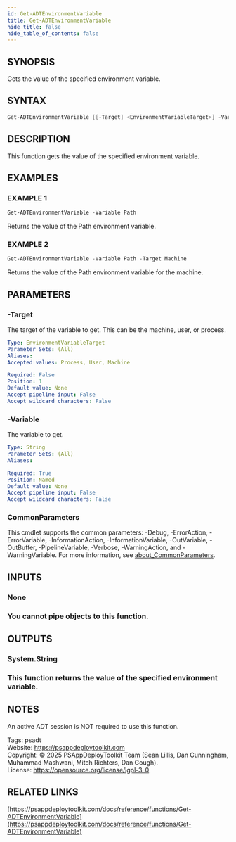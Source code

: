 ```yaml
---
id: Get-ADTEnvironmentVariable
title: Get-ADTEnvironmentVariable
hide_title: false
hide_table_of_contents: false
---
```


## SYNOPSIS

Gets the value of the specified environment variable.

## SYNTAX

```powershell
Get-ADTEnvironmentVariable [[-Target] <EnvironmentVariableTarget>] -Variable <String> [<CommonParameters>]
```

## DESCRIPTION

This function gets the value of the specified environment variable.

## EXAMPLES

### EXAMPLE 1

```powershell
Get-ADTEnvironmentVariable -Variable Path
```

Returns the value of the Path environment variable.

### EXAMPLE 2

```powershell
Get-ADTEnvironmentVariable -Variable Path -Target Machine
```

Returns the value of the Path environment variable for the machine.

## PARAMETERS

### -Target

The target of the variable to get.
This can be the machine, user, or process.

```yaml
Type: EnvironmentVariableTarget
Parameter Sets: (All)
Aliases:
Accepted values: Process, User, Machine

Required: False
Position: 1
Default value: None
Accept pipeline input: False
Accept wildcard characters: False
```

### -Variable

The variable to get.

```yaml
Type: String
Parameter Sets: (All)
Aliases:

Required: True
Position: Named
Default value: None
Accept pipeline input: False
Accept wildcard characters: False
```

### CommonParameters

This cmdlet supports the common parameters: -Debug, -ErrorAction, -ErrorVariable, -InformationAction, -InformationVariable, -OutVariable, -OutBuffer, -PipelineVariable, -Verbose, -WarningAction, and -WarningVariable. For more information, see [about_CommonParameters](http://go.microsoft.com/fwlink/?LinkID=113216).

## INPUTS

### None

### You cannot pipe objects to this function.
## OUTPUTS

### System.String

### This function returns the value of the specified environment variable.
## NOTES
An active ADT session is NOT required to use this function.

Tags: psadt<br />
Website: https://psappdeploytoolkit.com<br />
Copyright: © 2025 PSAppDeployToolkit Team (Sean Lillis, Dan Cunningham, Muhammad Mashwani, Mitch Richters, Dan Gough).<br />
License: https://opensource.org/license/lgpl-3-0

## RELATED LINKS

[https://psappdeploytoolkit.com/docs/reference/functions/Get-ADTEnvironmentVariable](https://psappdeploytoolkit.com/docs/reference/functions/Get-ADTEnvironmentVariable)
